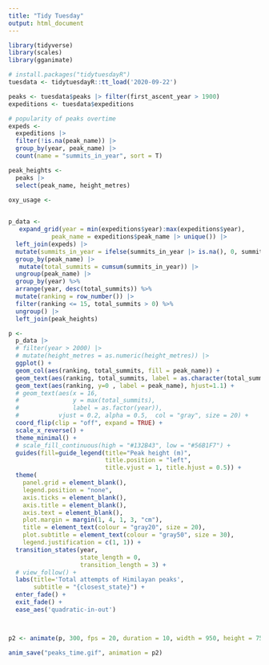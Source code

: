 ```yaml
---
title: "Tidy Tuesday"
output: html_document
---
```


```r

library(tidyverse)
library(scales)
library(gganimate)

# install.packages("tidytuesdayR")
tuesdata <- tidytuesdayR::tt_load('2020-09-22')

peaks <- tuesdata$peaks |> filter(first_ascent_year > 1900)
expeditions <- tuesdata$expeditions


```

```r


# popularity of peaks overtime
expeds <- 
  expeditions |> 
  filter(!is.na(peak_name)) |> 
  group_by(year, peak_name) |> 
  count(name = "summits_in_year", sort = T) 

peak_heights <-
  peaks |> 
  select(peak_name, height_metres)

oxy_usage <- 
  

p_data <- 
   expand_grid(year = min(expeditions$year):max(expeditions$year), 
            peak_name = expeditions$peak_name |> unique()) |>
  left_join(expeds) |> 
  mutate(summits_in_year = ifelse(summits_in_year |> is.na(), 0, summits_in_year) |> as.integer()) |> 
  group_by(peak_name) |> 
   mutate(total_summits = cumsum(summits_in_year)) |> 
  ungroup(peak_name) |> 
  group_by(year) %>%
  arrange(year, desc(total_summits)) %>%
  mutate(ranking = row_number()) |> 
  filter(ranking <= 15, total_summits > 0) %>%
  ungroup() |> 
  left_join(peak_heights)

p <- 
  p_data |> 
  # filter(year > 2000) |> 
  # mutate(height_metres = as.numeric(height_metres)) |>
  ggplot() +
  geom_col(aes(ranking, total_summits, fill = peak_name)) +
  geom_text(aes(ranking, total_summits, label = as.character(total_summits)), hjust=-0.1) +
  geom_text(aes(ranking, y=0 , label = peak_name), hjust=1.1) +
  # geom_text(aes(x = 16,
  #               y = max(total_summits),
  #               label = as.factor(year)),
  #           vjust = 0.2, alpha = 0.5,  col = "gray", size = 20) +
  coord_flip(clip = "off", expand = TRUE) + 
  scale_x_reverse() +
  theme_minimal() +
  # scale_fill_continuous(high = "#132B43", low = "#56B1F7") +
  guides(fill=guide_legend(title="Peak height (m)", 
                           title.position = "left", 
                           title.vjust = 1, title.hjust = 0.5)) +
  theme(
    panel.grid = element_blank(), 
    legend.position = "none",
    axis.ticks = element_blank(),
    axis.title = element_blank(),
    axis.text = element_blank(),
    plot.margin = margin(1, 4, 1, 3, "cm"),
    title = element_text(colour = "gray20", size = 20),
    plot.subtitle = element_text(colour = "gray50", size = 30),
    legend.justification = c(1, 1)) +
  transition_states(year, 
                    state_length = 0, 
                    transition_length = 3) +
  # view_follow() +
  labs(title='Total attempts of Himilayan peaks', 
       subtitle = "{closest_state}") +
  enter_fade() +
  exit_fade() + 
  ease_aes('quadratic-in-out') 



p2 <- animate(p, 300, fps = 20, duration = 10, width = 950, height = 750, renderer = gifski_renderer(), end_pause = 30)

anim_save("peaks_time.gif", animation = p2)


```

